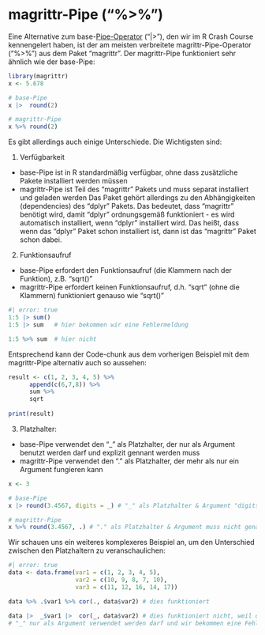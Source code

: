 
# magrittr-Pipe ("%>%")

Eine Alternative zum base-[Pipe-Operator](Pipe_Operator.qmd) ("|>"), den wir im R Crash Course kennengelert haben, ist der am meisten verbreitete magrittr-Pipe-Operator ("%>%") aus dem Paket "magrittr". Der magrittr-Pipe funktioniert sehr ähnlich wie der base-Pipe: 

```r
library(magrittr)
x <- 5.678

# base-Pipe 
x |>  round(2)

# magrittr-Pipe
x %>% round(2)

```


Es gibt allerdings auch einige Unterschiede. Die Wichtigsten sind:    

1) Verfügbarkeit
- base-Pipe ist in R standardmäßig verfügbar, ohne dass zusätzliche Pakete installiert werden müssen 
- magrittr-Pipe ist Teil des "magrittr" Pakets und muss separat installiert und geladen werden
Das Paket gehört allerdings zu den Abhängigkeiten (dependencies) des "dplyr" Pakets. Das bedeutet, dass "magrittr" benötigt wird, damit "dplyr" ordnungsgemäß funktioniert - es wird automatisch installiert, wenn "dplyr" installiert wird. Das heißt, dass wenn das "dplyr" Paket schon installiert ist, dann ist das "magrittr" Paket schon dabei.

2) Funktionsaufruf
- base-Pipe erfordert den Funktionsaufruf (die Klammern nach der Funktion), z.B. "sqrt()"
- magrittr-Pipe erfordert keinen Funktionsaufruf, d.h. "sqrt" (ohne die Klammern) funktioniert genauso wie "sqrt()"

```r
#| error: true
1:5 |> sum()
1:5 |> sum   # hier bekommen wir eine Fehlermeldung

1:5 %>% sum  # hier nicht 

```

Entsprechend kann der Code-chunk aus dem vorherigen Beispiel mit dem magrittr-Pipe alternativ auch so aussehen: 
```r

result <- c(1, 2, 3, 4, 5) %>%   
      append(c(6,7,8)) %>%      
      sum %>%                 
      sqrt                   
          
print(result)

```


3) Platzhalter:
- base-Pipe verwendet den "_" als Platzhalter, der nur als Argument benutzt werden darf und explizit gennant werden muss
- magrittr-Pipe verwendet den "." als Platzhalter, der mehr als nur ein Argument fungieren kann

```r
x <- 3

# base-Pipe 
x |> round(3.4567, digits = _) # "_" als Platzhalter & Argument "digits" muss genannt werden

# magrittr-Pipe
x %>% round(3.4567, .) # "." als Platzhalter & Argument muss nicht genannt werden
```

Wir schauen uns ein weiteres komplexeres Beispiel an, um den Unterschied zwischen den Platzhaltern zu veranschaulichen: 
```r
#| error: true
data <- data.frame(var1 = c(1, 2, 3, 4, 5),
                   var2 = c(10, 9, 8, 7, 10),
                   var3 = c(11, 12, 16, 14, 17))

data %>% .$var1 %>% cor(., data$var2) # dies funktioniert

data |>  _$var1 |>  cor(_, data$var2) # dies funktioniert nicht, weil der Platzhalter
# "_" nur als Argument verwendet werden darf und wir bekommen eine Fehlermeldung

```
